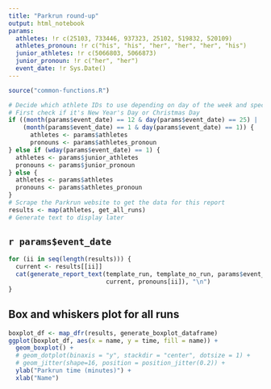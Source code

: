 ```yaml
---
title: "Parkrun round-up"
output: html_notebook
params:
  athletes: !r c(25103, 733446, 937323, 25102, 519832, 520109)
  athletes_pronoun: !r c("his", "his", "her", "her", "her", "his")
  junior_athletes: !r c(5066803, 5066873)
  junior_pronoun: !r c("her", "her")
  event_date: !r Sys.Date()
---
```


```r
source("common-functions.R")
```

```r
# Decide which athlete IDs to use depending on day of the week and special days
# First check if it's New Year's Day or Christmas Day
if ((month(params$event_date) == 12 & day(params$event_date) == 25) |
    (month(params$event_date) == 1 & day(params$event_date) == 1)) {
      athletes <- params$athletes
      pronouns <- params$athletes_pronoun
} else if (wday(params$event_date) == 1) {
  athletes <- params$junior_athletes
  pronouns <- params$junior_pronoun
} else {
  athletes <- params$athletes
  pronouns <- params$athletes_pronoun
}
# Scrape the Parkrun website to get the data for this report
results <- map(athletes, get_all_runs)
# Generate text to display later
```

## `r params$event_date`

```r
for (ii in seq(length(results))) {
  current <- results[[ii]]
  cat(generate_report_text(template_run, template_no_run, params$event_date,
                           current, pronouns[ii]), "\n")
}
```

## Box and whiskers plot for all runs

```r
boxplot_df <- map_dfr(results, generate_boxplot_dataframe)
ggplot(boxplot_df, aes(x = name, y = time, fill = name)) + 
  geom_boxplot() +
  # geom_dotplot(binaxis = "y", stackdir = "center", dotsize = 1) +
  # geom_jitter(shape=16, position = position_jitter(0.2)) +
  ylab("Parkrun time (minutes)") +
  xlab("Name")
```